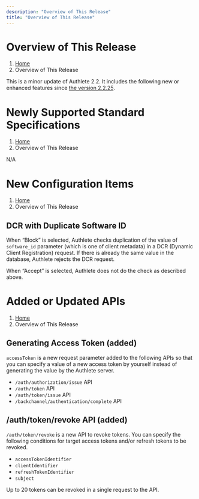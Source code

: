 ```yaml
---
description: "Overview of This Release"
title: "Overview of This Release"
---
```




# Overview of This Release
1. [Home](https://www.authlete.com/)
3. Overview of This Release

This is a minor update of Authlete 2.2. It includes the following new or enhanced features since [the version 2.2.25](../2.2.25).

# Newly Supported Standard Specifications
1. [Home](https://www.authlete.com/)
3. Overview of This Release

N/A

# New Configuration Items
1. [Home](https://www.authlete.com/)
3. Overview of This Release

## DCR with Duplicate Software ID

When “Block” is selected, Authlete checks duplication of the value of `software_id` parameter (which is one of client metadata) in a DCR (Dynamic Client Registration) request. If there is already the same value in the database, Authlete rejects the DCR request.

When “Accept” is selected, Authlete does not do the check as described above.

# Added or Updated APIs
1. [Home](https://www.authlete.com/)
3. Overview of This Release

## Generating Access Token (added)

`accessToken` is a new request parameter added to the following APIs so that you can specify a value of a new access token by yourself instead of generating the value by the Authlete server.

- `/auth/authorization/issue` API
- `/auth/token` API
- `/auth/token/issue` API
- `/backchannel/authentication/complete` API

## /auth/token/revoke API (added)

`/auth/token/revoke` is a new API to revoke tokens. You can specify the following conditions for target access tokens and/or refresh tokens to be revoked.

- `accessTokenIdentifier`
- `clientIdentifier`
- `refreshTokenIdentifier`
- `subject`

Up to 20 tokens can be revoked in a single request to the API.

